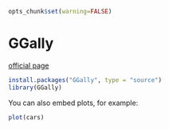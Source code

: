 ```r
opts_chunk$set(warning=FALSE)
```



# GGally

[official page](https://github.com/briatte/ggnet)

```r
install.packages("GGally", type = "source")
library(GGally)
```

You can also embed plots, for example:

```r
plot(cars)
```
